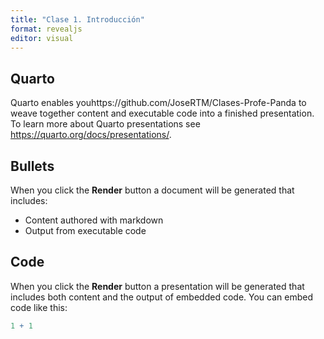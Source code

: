 ```yaml
---
title: "Clase 1. Introducción"
format: revealjs
editor: visual
---
```


## Quarto

Quarto enables youhttps://github.com/JoseRTM/Clases-Profe-Panda to weave together content and executable code into a finished presentation. To learn more about Quarto presentations see <https://quarto.org/docs/presentations/>.

## Bullets

When you click the **Render** button a document will be generated that includes:

-   Content authored with markdown
-   Output from executable code

## Code

When you click the **Render** button a presentation will be generated that includes both content and the output of embedded code. You can embed code like this:

```r
1 + 1
```
